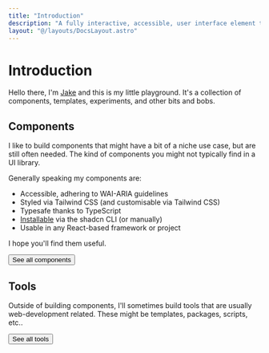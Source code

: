 ```yaml
---
title: "Introduction"
description: "A fully interactive, accessible, user interface element that allows users to easily set a minimum and maximum value (a range), using interactive sliders."
layout: "@/layouts/DocsLayout.astro"
---
```



# Introduction

Hello there, I'm [Jake](https://jakeisonline.com) and this is my little playground. It's a collection of components, templates, experiments, and other bits and bobs.

## Components

I like to build components that might have a bit of a niche use case, but are still often needed. The kind of components you might not typically find in a UI library.

Generally speaking my components are:

- Accessible, adhering to WAI-ARIA guidelines
- Styled via Tailwind CSS (and customisable via Tailwind CSS)
- Typesafe thanks to TypeScript
- [Installable](/playground/installing-components) via the shadcn CLI (or manually)
- Usable in any React-based framework or project

I hope you'll find them useful.

<Link href="/playground/components" noStyle>
  <Button variant="outline">See all components</Button>
</Link>

## Tools

Outside of building components, I'll sometimes build tools that are usually web-development related. These might be templates, packages, scripts, etc..

<Link href="/playground/tools" noStyle>
  <Button variant="outline">See all tools</Button>
</Link>
